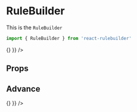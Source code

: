

<Meta title='Components/RuleBuilder' component={RuleBuilder} />

# RuleBuilder

This is the `RuleBuilder`

```jsx
import { RuleBuilder } from 'react-rulebuilder'
```

<Preview withSource='open'>
  <Story name='Default'>
    <RuleBuilder
      queryProps={{
        fields: [{ name: 'name', label: 'Name' }],
        onQueryChange: () => {}
      }}
    />
  </Story>
</Preview>

## Props

<Props of={RuleBuilder} />

## Advance

<Preview withSource='open'>
  <Story name='Advance'>
    <RuleBuilder
      inputdata={{ rules: [] }}
      queryProps={{
        fields: [{ name: 'name', label: 'Name' }],
        onQueryChange: () => {}
      }}
    />
  </Story>
</Preview>
